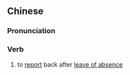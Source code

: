 ==Chinese==
{{zh-forms|s=销假}}

===Pronunciation===
{{zh-pron
|m=xiāojià
|c=siu1 gaa3
|mn=qz,tw,xm:siau-ká/zz:siau-kèe
|cat=v
}}

===Verb===
{{zh-verb}}

# to [[report]] back after [[leave of absence]]